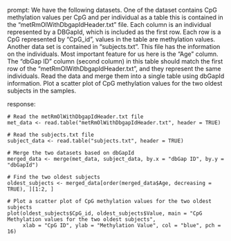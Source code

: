 prompt:
We have the following datasets. One of the dataset contains CpG methylation values per CpG and per individual as a table this is contained in the “metRmOlWithDbgapIdHeader.txt” file. Each column is an individual represented by a DBGapId, which is included as the first row. Each row is a CpG represented by "CpG_id", values in the table are methylation values. Another data set is contained in “subjects.txt”. This file has the information on the individuals. Most important feature for us here is the "Age" column. The "dbGap ID" column (second column) in this table should match the first row of the "metRmOlWithDbgapIdHeader.txt", and they represent the same individuals. Read the data and merge them into a single table using dbGapId information. Plot a scatter plot of CpG methylation values for the two oldest subjects in the samples.

response:
```
# Read the metRmOlWithDbgapIdHeader.txt file
met_data <- read.table("metRmOlWithDbgapIdHeader.txt", header = TRUE)

# Read the subjects.txt file
subject_data <- read.table("subjects.txt", header = TRUE)

# Merge the two datasets based on dbGapId
merged_data <- merge(met_data, subject_data, by.x = "dbGap ID", by.y = "dbGapId")

# Find the two oldest subjects
oldest_subjects <- merged_data[order(merged_data$Age, decreasing = TRUE), ][1:2, ]

# Plot a scatter plot of CpG methylation values for the two oldest subjects
plot(oldest_subjects$CpG_id, oldest_subjects$Value, main = "CpG Methylation values for the two oldest subjects", 
     xlab = "CpG ID", ylab = "Methylation Value", col = "blue", pch = 16)

```
